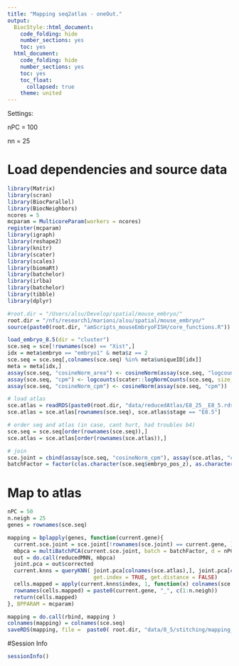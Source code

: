 ```yaml
---
title: "Mapping seq2atlas - oneOut."
output:
  BiocStyle::html_document:
    code_folding: hide
    number_sections: yes
    toc: yes  
  html_document:
    code_folding: hide
    number_sections: yes
    toc: yes
    toc_float:
      collapsed: true
    theme: united
---
```


Settings:

nPC = 100

nn = 25

# Load dependencies and source data

```r

library(Matrix)
library(scran)
library(BiocParallel)
library(BiocNeighbors)
ncores = 5
mcparam = MulticoreParam(workers = ncores)
register(mcparam)
library(igraph)
library(reshape2)
library(knitr)
library(scater)
library(scales)
library(biomaRt)
library(batchelor)
library(irlba)
library(batchelor)
library(tibble)
library(dplyr)

#root.dir = "/Users/alsu/Develop/spatial/mouse_embryo/"
root.dir = "/nfs/research1/marioni/alsu/spatial/mouse_embryo/"
source(paste0(root.dir, "amScripts_mouseEmbryoFISH/core_functions.R"))

load_embryo_8.5(dir = "cluster")
sce.seq = sce[!rownames(sce) == "Xist",]
idx = meta$embryo == "embryo1" & meta$z == 2
sce.seq = sce.seq[,colnames(sce.seq) %in% meta$uniqueID[idx]]
meta = meta[idx,]
assay(sce.seq, "cosineNorm_area") <- cosineNorm(assay(sce.seq, "logcounts_area"))
assay(sce.seq, "cpm") <- logcounts(scater::logNormCounts(sce.seq, size_factors = sce.seq$total))
assay(sce.seq, "cosineNorm_cpm") <- cosineNorm(assay(sce.seq, "cpm"))

# load atlas 
sce.atlas = readRDS(paste0(root.dir, "data/reducedAtlas/E8_25__E8_5.rds"))
sce.atlas = sce.atlas[rownames(sce.seq), sce.atlas$stage == "E8.5"]

# order seq and atlas (in case, cant hurt, had troubles b4)
sce.seq = sce.seq[order(rownames(sce.seq)),]
sce.atlas = sce.atlas[order(rownames(sce.atlas)),]

# join
sce.joint = cbind(assay(sce.seq, "cosineNorm_cpm"), assay(sce.atlas, "cosineNorm"))
batchFactor = factor(c(as.character(sce.seq$embryo_pos_z), as.character(sce.atlas$sample)))


```

# Map to atlas

```r

nPC = 50
n.neigh = 25
genes = rownames(sce.seq)

mapping = bplapply(genes, function(current.gene){
  current.sce.joint = sce.joint[!rownames(sce.joint) == current.gene, ]
  mbpca = multiBatchPCA(current.sce.joint, batch = batchFactor, d = nPC)
  out = do.call(reducedMNN, mbpca)
  joint.pca = out$corrected
  current.knns = queryKNN( joint.pca[colnames(sce.atlas),], joint.pca[colnames(sce.seq),], k = n.neigh, 
                           get.index = TRUE, get.distance = FALSE)
  cells.mapped = apply(current.knns$index, 1, function(x) colnames(sce.atlas)[x])
  rownames(cells.mapped) = paste0(current.gene, "_", c(1:n.neigh))
  return(cells.mapped)
}, BPPARAM = mcparam)

mapping = do.call(rbind, mapping )
colnames(mapping) = colnames(sce.seq)
saveRDS(mapping, file =  paste0( root.dir, "data/8_5/stitching/mapping_seq2atlas_embryo1z2_libsize.rds"))

```



#Session Info

```r

sessionInfo()

```

